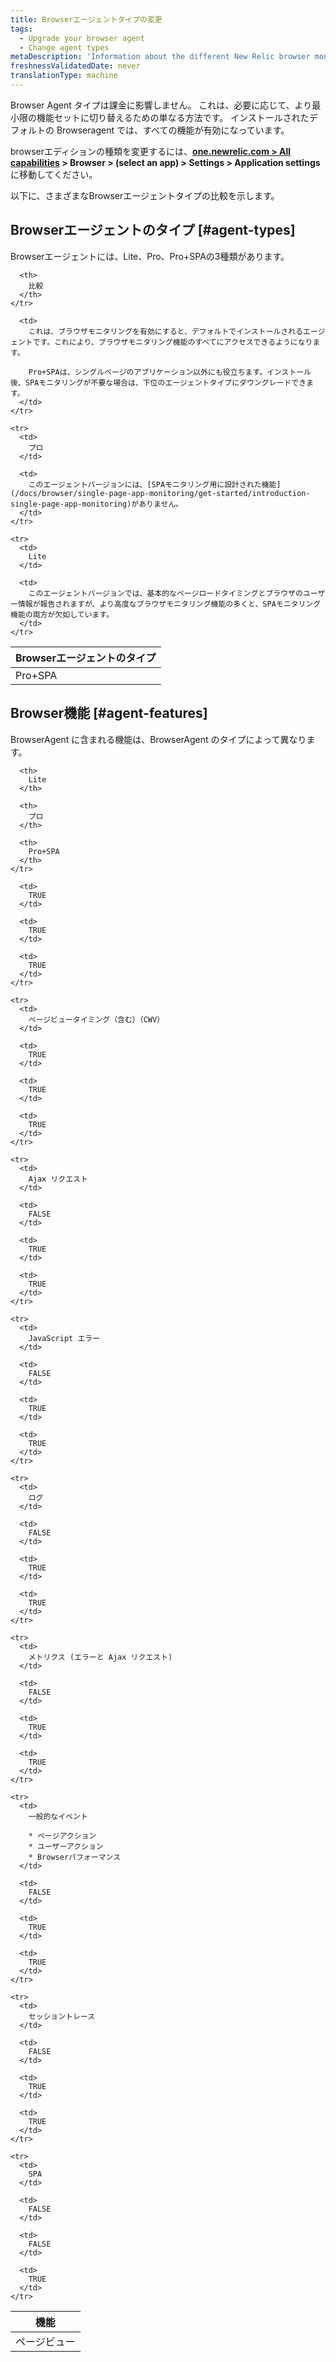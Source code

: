 ```yaml
---
title: Browserエージェントタイプの変更
tags:
  - Upgrade your browser agent
  - Change agent types
metaDescription: 'Information about the different New Relic browser monitoring agent types (Lite, Pro, or Pro+SPA).'
freshnessValidatedDate: never
translationType: machine
---
```


Browser Agent タイプは課金に影響しません。 これは、必要に応じて、より最小限の機能セットに切り替えるための単なる方法です。 インストールされたデフォルトの Browseragent では、すべての<InlinePopover type="browser" />機能が有効になっています。

browserエディションの種類を変更するには、<DNT>**[one.newrelic.com &gt; All capabilities](https://one.newrelic.com/all-capabilities) &gt; Browser &gt; (select an app) &gt; Settings &gt; Application settings**</DNT> に移動してください。

以下に、さまざまなBrowserエージェントタイプの比較を示します。

## Browserエージェントのタイプ [#agent-types]

Browserエージェントには、Lite、Pro、Pro+SPAの3種類があります。

<table>
  <thead>
    <tr>
      <th style={{ width: "150px" }}>
        Browserエージェントのタイプ
      </th>

      <th>
        比較
      </th>
    </tr>
  </thead>

  <tbody>
    <tr>
      <td>
        Pro+SPA
      </td>

      <td>
        これは、ブラウザモニタリングを有効にすると、デフォルトでインストールされるエージェントです。これにより、ブラウザモニタリング機能のすべてにアクセスできるようになります。

        Pro+SPAは、シングルページのアプリケーション以外にも役立ちます。インストール後、SPAモニタリングが不要な場合は、下位のエージェントタイプにダウングレードできます。
      </td>
    </tr>

    <tr>
      <td>
        プロ
      </td>

      <td>
        このエージェントバージョンには、[SPAモニタリング用に設計された機能](/docs/browser/single-page-app-monitoring/get-started/introduction-single-page-app-monitoring)がありません。
      </td>
    </tr>

    <tr>
      <td>
        Lite
      </td>

      <td>
        このエージェントバージョンでは、基本的なページロードタイミングとブラウザのユーザー情報が報告されますが、より高度なブラウザモニタリング機能の多くと、SPAモニタリング機能の両方が欠如しています。
      </td>
    </tr>
  </tbody>
</table>

## Browser機能 [#agent-features]

BrowserAgent に含まれる機能は、BrowserAgent のタイプによって異なります。

<table>
  <thead>
    <tr>
      <th>
        機能
      </th>

      <th>
        Lite
      </th>

      <th>
        プロ
      </th>

      <th>
        Pro+SPA
      </th>
    </tr>
  </thead>

  <tbody>
    <tr>
      <td>
        ページビュー
      </td>

      <td>
        TRUE
      </td>

      <td>
        TRUE
      </td>

      <td>
        TRUE
      </td>
    </tr>

    <tr>
      <td>
        ページビュータイミング（含む）（CWV）
      </td>

      <td>
        TRUE
      </td>

      <td>
        TRUE
      </td>

      <td>
        TRUE
      </td>
    </tr>

    <tr>
      <td>
        Ajax リクエスト
      </td>

      <td>
        FALSE
      </td>

      <td>
        TRUE
      </td>

      <td>
        TRUE
      </td>
    </tr>

    <tr>
      <td>
        JavaScript エラー
      </td>

      <td>
        FALSE
      </td>

      <td>
        TRUE
      </td>

      <td>
        TRUE
      </td>
    </tr>

    <tr>
      <td>
        ログ
      </td>

      <td>
        FALSE
      </td>

      <td>
        TRUE
      </td>

      <td>
        TRUE
      </td>
    </tr>

    <tr>
      <td>
        メトリクス (エラーと Ajax リクエスト)
      </td>

      <td>
        FALSE
      </td>

      <td>
        TRUE
      </td>

      <td>
        TRUE
      </td>
    </tr>

    <tr>
      <td>
        一般的なイベント

        * ページアクション
        * ユーザーアクション
        * Browserパフォーマンス
      </td>

      <td>
        FALSE
      </td>

      <td>
        TRUE
      </td>

      <td>
        TRUE
      </td>
    </tr>

    <tr>
      <td>
        セッショントレース
      </td>

      <td>
        FALSE
      </td>

      <td>
        TRUE
      </td>

      <td>
        TRUE
      </td>
    </tr>

    <tr>
      <td>
        SPA
      </td>

      <td>
        FALSE
      </td>

      <td>
        FALSE
      </td>

      <td>
        TRUE
      </td>
    </tr>
  </tbody>
</table>